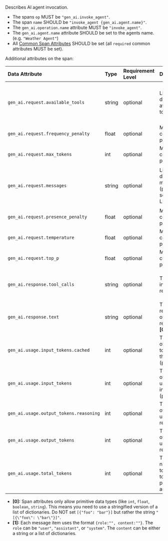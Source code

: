 Describes AI agent invocation.

- The spans `op` MUST be `"gen_ai.invoke_agent"`.
- The span `name` SHOULD be `"invoke_agent {gen_ai.agent.name}"`.
- The `gen_ai.operation.name` attribute MUST be `"invoke_agent"`.
- The `gen_ai.agent.name` attribute SHOULD be set to the agents name. (e.g. `"Weather Agent"`)
- All [Common Span Attributes](#common-span-attributes) SHOULD be set (all `required` common attributes MUST be set).

Additional attributes on the span:

| Data Attribute                         | Type   | Requirement Level | Description                                                                        | Example                                                                                                           |
| :------------------------------------- | :----- | :---------------- | :--------------------------------------------------------------------------------- | :---------------------------------------------------------------------------------------------------------------- |
| `gen_ai.request.available_tools`       | string | optional          | List of objects describing the available tools. **[0]**                            | `"[{\"name\": \"random_number\", \"description\": \"...\"}, {\"name\": \"query_db\", \"description\": \"...\"}]"` |
| `gen_ai.request.frequency_penalty`     | float  | optional          | Model configuration parameter.                                                     | `0.5`                                                                                                             |
| `gen_ai.request.max_tokens`            | int    | optional          | Model configuration parameter.                                                     | `500`                                                                                                             |
| `gen_ai.request.messages`              | string | optional          | List of objects describing the messages (prompts) sent to the LLM **[0]**, **[1]** | `"[{\"role\": \"system\", \"content\": [{...}]}, {\"role\": \"system\", \"content\": [{...}]}]"`                  |
| `gen_ai.request.presence_penalty`      | float  | optional          | Model configuration parameter.                                                     | `0.5`                                                                                                             |
| `gen_ai.request.temperature`           | float  | optional          | Model configuration parameter.                                                     | `0.1`                                                                                                             |
| `gen_ai.request.top_p`                 | float  | optional          | Model configuration parameter.                                                     | `0.7`                                                                                                             |
| `gen_ai.response.tool_calls`           | string | optional          | The tool calls in the model’s response. **[0]**                                    | `"[{\"name\": \"random_number\", \"type\": \"function_call\", \"arguments\": \"...\"}]"`                          |
| `gen_ai.response.text`                 | string | optional          | The text representation of the model’s responses. **[0]**                          | `"[\"The weather in Paris is rainy\", \"The weather in London is sunny\"]"`                                       |
| `gen_ai.usage.input_tokens.cached`     | int    | optional          | The number of cached tokens used in the AI input (prompt)                          | `50`                                                                                                              |
| `gen_ai.usage.input_tokens`            | int    | optional          | The number of tokens used in the AI input (prompt).                                | `10`                                                                                                              |
| `gen_ai.usage.output_tokens.reasoning` | int    | optional          | The number of tokens used for reasoning.                                           | `30`                                                                                                              |
| `gen_ai.usage.output_tokens`           | int    | optional          | The number of tokens used in the AI response.                                      | `100`                                                                                                             |
| `gen_ai.usage.total_tokens`            | int    | optional          | The total number of tokens used to process the prompt. (input and output)          | `190`                                                                                                             |

- **[0]:** Span attributes only allow primitive data types (like `int`, `float`, `boolean`, `string`). This means you need to use a stringified version of a list of dictionaries. Do NOT set `[{"foo": "bar"}]` but rather the string `"[{\"foo\": \"bar\"}]"`.
- **[1]:** Each message item uses the format `{role:"", content:""}`. The `role` can be `"user"`, `"assistant"`, or `"system"`. The `content` can be either a string or a list of dictionaries.
